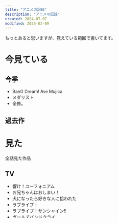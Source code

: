 ```yaml
---
title: "アニメの記録"
description: "アニメの記録"
created: 2024-07-07
modified: 2025-02-09
---
```


もっとあると思いますが、覚えている範囲で書いてます。

# 今見ている
## 今季

- BanG Dream! Ave Mujica
- メダリスト
- 全修。

## 過去作

# 見た

全話見た作品

## TV

- 響け！ユーフォニアム
- お兄ちゃんはおしまい！
- 犬になったら好きな人に拾われた
- ラブライブ！
- ラブライブ！サンシャイン!!
- ガールズバンドクライ
- Do It Yourself!! -どぅー・いっと・ゆあせるふ-
- ラブライブ！虹ヶ咲学園スクールアイドル同好会
- 物語シリーズ
- 邪神ちゃんドロップキックX
- 小林さんちのメイドラゴン
- 小林さんちのメイドラゴンS
- ARIA The ANIMATION
- ARIA The NATURAL
- ARIA The ORIGINATION
- ぼっち・ざ・ろっく！
- ダンガンロンパ 希望の学園と絶望の高校生 The Animation
- リコリス・リコイル
- チェンソーマン
- にじよん あにめーしょん
- ラブライブ！スーパースター!!
- その着せ替え人形は恋をする
- おそ松さん
- ひもてはうす
- 夜のクラゲは泳げない
- 終末トレインどこへ行く？
- 阿波連さんははかれない
- まちカドまぞく 2丁目
- Sonny Boy
- PUI PUI モルカー
- 先輩がうざい後輩の話
- ぬるぺた
- かげじつ！
- 魔法少女にあこがれて
- きんいろモザイク
- HAPPY☆LESSON THE TV
- ナースウィッチ小麦ちゃんマジカルて
- SSSS.GRIDMAN
- SSSS.DYNAZENON
- 菜なれ花なれ
- 負けヒロインが多すぎる！
- 先輩はおとこのこ
- ちょびっツ
- BanG Dream! It's MyGO!!!!!
- 苺ましまろ（TV放送版）
- ハミダシクリエイティブ
- 星屑テレパス

## OVA

- トップをねらえ2!
- アーシアン
- ここはグリーン・ウッド

# だいたい見た

7〜8割ぐらい見た記憶がある作品

- ジョジョの奇妙な冒険 ダイヤモンドは砕けない
- ジョジョの奇妙な冒険 スターダストクルセイダース
- 魔法少女まどか☆マギカ
- アキバ冥途戦争
- アイカツ！
- ブルーロック
- らき☆すた
- 進撃の巨人
- てーきゅう

# ちょっと見た

見た記憶が半分もない作品

- ひだまりスケッチ
- ダンダダン
- N・H・Kにようこそ!
- フリクリ
- エルフェンリート
- アニメガタリズ
- けいおん！
- けいおん！！
- STEINS;GATE
- 歴史に残る悪女になるぞ
- GREAT PRETENDER
- たまこまーけっと
- 宇宙よりも遠い場所
- 陰の実力者になりたくて！

# 映画

- アイカツ！ 10th STORY 〜未来へのSTARWAY〜
- 新世紀エヴァンゲリオン劇場版 Air/まごころを、君に
- ヱヴァンゲリヲン新劇場版:序
- ヱヴァンゲリヲン新劇場版:破
- ヱヴァンゲリヲン新劇場版:Q
- シン・エヴァンゲリオン劇場版:||
- ルパン三世 カリオストロの城
- 風の谷のナウシカ
- 天空の城ラピュタ
- となりのトトロ
- 魔女の宅急便
- 千と千尋の神隠し
- 猫の恩返し
- 海がきこえる
- 秒速5センチメートル
- パーフェクトブルー
- 千年女優
- パプリカ
- リズと青い鳥
- サマーウォーズ
- 映画ドラえもん 新・のび太と鉄人兵団
- ARIA The AVVENIRE
- 劇場版カードキャプターさくら
- ルックバック
- 言の葉の庭
- きみの色
- Garden of Remembrance
- グリッドマン ユニバース
